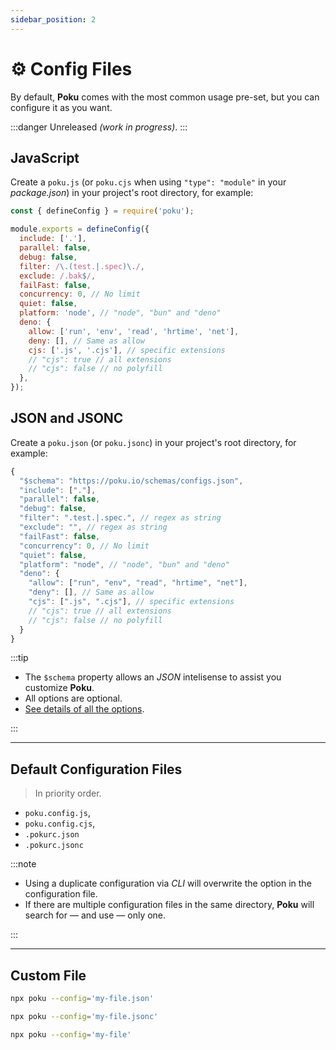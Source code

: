 ```yaml
---
sidebar_position: 2
---
```


# ⚙️ Config Files

By default, **Poku** comes with the most common usage pre-set, but you can configure it as you want.

:::danger
Unreleased _(work in progress)_.
:::

## JavaScript

Create a `poku.js` (or `poku.cjs` when using `"type": "module"` in your _package.json_) in your project's root directory, for example:

```js
const { defineConfig } = require('poku');

module.exports = defineConfig({
  include: ['.'],
  parallel: false,
  debug: false,
  filter: /\.(test.|.spec)\./,
  exclude: /.bak$/,
  failFast: false,
  concurrency: 0, // No limit
  quiet: false,
  platform: 'node', // "node", "bun" and "deno"
  deno: {
    allow: ['run', 'env', 'read', 'hrtime', 'net'],
    deny: [], // Same as allow
    cjs: ['.js', '.cjs'], // specific extensions
    // "cjs": true // all extensions
    // "cjs": false // no polyfill
  },
});
```

## JSON and JSONC

Create a `poku.json` (or `poku.jsonc`) in your project's root directory, for example:

```js
{
  "$schema": "https://poku.io/schemas/configs.json",
  "include": ["."],
  "parallel": false,
  "debug": false,
  "filter": ".test.|.spec.", // regex as string
  "exclude": "", // regex as string
  "failFast": false,
  "concurrency": 0, // No limit
  "quiet": false,
  "platform": "node", // "node", "bun" and "deno"
  "deno": {
    "allow": ["run", "env", "read", "hrtime", "net"],
    "deny": [], // Same as allow
    "cjs": [".js", ".cjs"], // specific extensions
    // "cjs": true // all extensions
    // "cjs": false // no polyfill
  }
}
```

:::tip

- The `$schema` property allows an _JSON_ intelisense to assist you customize **Poku**.
- All options are optional.
- [See details of all the options](/docs/category/-options).

:::

<hr />

## Default Configuration Files

> In priority order.

- `poku.config.js`,
- `poku.config.cjs`,
- `.pokurc.json`
- `.pokurc.jsonc`

:::note

- Using a duplicate configuration via _CLI_ will overwrite the option in the configuration file.
- If there are multiple configuration files in the same directory, **Poku** will search for — and use — only one.

:::

<hr />

## Custom File

```sh
npx poku --config='my-file.json'
```

```sh
npx poku --config='my-file.jsonc'
```

```sh
npx poku --config='my-file'
```
